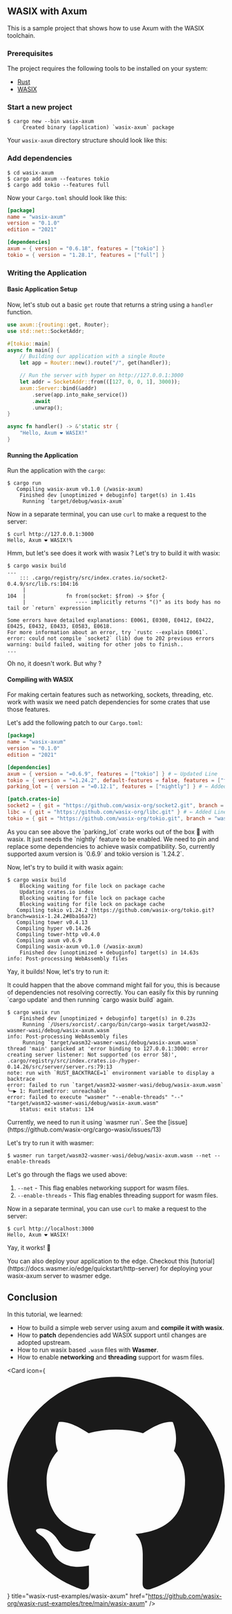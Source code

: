 
## WASIX with Axum

This is a sample project that shows how to use Axum with the WASIX toolchain.

### Prerequisites

<CliVersionCallout />

The project requires the following tools to be installed on your system:

- [Rust](https://www.rust-lang.org/tools/install)
- [WASIX](/docs/language-guide/rust/installation)

<Steps>

### Start a new project

```shell
$ cargo new --bin wasix-axum
     Created binary (application) `wasix-axum` package
```

Your `wasix-axum` directory structure should look like this:

<FileTree>
  <FileTree.Folder name="wasix-axum" defaultOpen>
    <FileTree.Folder name="src" defaultOpen>
      <FileTree.File name="main.rs" />
    </FileTree.Folder>
    <FileTree.File name=".gitignore" />
    <FileTree.File name="Cargo.toml" />
  </FileTree.Folder>
</FileTree>

### Add dependencies

```shell
$ cd wasix-axum
$ cargo add axum --features tokio
$ cargo add tokio --features full
```

Now your `Cargo.toml` should look like this:

```toml filename="Cargo.toml"
[package]
name = "wasix-axum"
version = "0.1.0"
edition = "2021"

[dependencies]
axum = { version = "0.6.18", features = ["tokio"] }
tokio = { version = "1.28.1", features = ["full"] }
```

### Writing the Application

#### Basic Application Setup

Now, let's stub out a basic `get` route that returns a string using a `handler` function.

```rust copy filename="src/main.rs"
use axum::{routing::get, Router};
use std::net::SocketAddr;

#[tokio::main]
async fn main() {
    // Building our application with a single Route
    let app = Router::new().route("/", get(handler));

    // Run the server with hyper on http://127.0.0.1:3000
    let addr = SocketAddr::from(([127, 0, 0, 1], 3000));
    axum::Server::bind(&addr)
        .serve(app.into_make_service())
        .await
        .unwrap();
}

async fn handler() -> &'static str {
    "Hello, Axum ❤️ WASIX!"
}

```

#### Running the Application

Run the application with the `cargo`:

```shell
$ cargo run
   Compiling wasix-axum v0.1.0 (/wasix-axum)
    Finished dev [unoptimized + debuginfo] target(s) in 1.41s
     Running `target/debug/wasix-axum`
```

Now in a separate terminal, you can use `curl` to make a request to the server:

```shell
$ curl http://127.0.0.1:3000
Hello, Axum ❤️ WASIX!%
```

Hmm, but let's see does it work with wasix ? Let's try to build it with wasix:

```shell
$ cargo wasix build
...
    ::: .cargo/registry/src/index.crates.io/socket2-0.4.9/src/lib.rs:104:16
     |
104  |             fn from(socket: $from) -> $for {
     |                ---- implicitly returns "()" as its body has no tail or `return` expression

Some errors have detailed explanations: E0061, E0308, E0412, E0422, E0425, E0432, E0433, E0583, E0618.
For more information about an error, try `rustc --explain E0061`.
error: could not compile `socket2` (lib) due to 202 previous errors
warning: build failed, waiting for other jobs to finish..
...
```

Oh no, it doesn't work. But why ?

#### Compiling with WASIX

<Callout type="info" emoji="ℹ️">
  For making certain features such as networking, sockets, threading, etc. work
  with wasix we need patch dependencies for some crates that use those features.
</Callout>

Let's add the following patch to our `Cargo.toml`:

```toml copy filename="Cargo.toml"
[package]
name = "wasix-axum"
version = "0.1.0"
edition = "2021"

[dependencies]
axum = { version = "=0.6.9", features = ["tokio"] } # ← Updated Line
tokio = { version = "=1.24.2", default-features = false, features = ["full"] } # ← Updated Line
parking_lot = { version = "=0.12.1", features = ["nightly"] } # ← Added Line

[patch.crates-io]
socket2 = { git = "https://github.com/wasix-org/socket2.git", branch = "v0.4.9" } # ← Added Line
libc = { git = "https://github.com/wasix-org/libc.git" } # ← Added Line
tokio = { git = "https://github.com/wasix-org/tokio.git", branch = "wasix-1.24.2" } # ← Added Line
```

<Callout type="info" emoji="ℹ️">
  As you can see above the `parking_lot` crate works out of the box 🚀 with
  wasix. It just needs the `nightly` feature to be enabled.
</Callout>

<Callout type="warning" emoji="🚧">
  We need to pin and replace some dependencies to achieve wasix compatibility.
  So, currently supported axum version is `0.6.9` and tokio version is `1.24.2`.
</Callout>

Now, let's try to build it with wasix again:

```shell
$ cargo wasix build
    Blocking waiting for file lock on package cache
    Updating crates.io index
    Blocking waiting for file lock on package cache
    Blocking waiting for file lock on package cache
   Compiling tokio v1.24.2 (https://github.com/wasix-org/tokio.git?branch=wasix-1.24.2#8ba16a72)
   Compiling tower v0.4.13
   Compiling hyper v0.14.26
   Compiling tower-http v0.4.0
   Compiling axum v0.6.9
   Compiling wasix-axum v0.1.0 (/wasix-axum)
    Finished dev [unoptimized + debuginfo] target(s) in 14.63s
info: Post-processing WebAssembly files
```

Yay, it builds! Now, let's try to run it:

<Callout type="error" emoji="🚨">
  It could happen that the above command might fail for you, this is because of
  dependencies not resolving correctly. You can easily fix this by running
  `cargo update` and then running `cargo wasix build` again.
</Callout>

```shell
$ cargo wasix run
    Finished dev [unoptimized + debuginfo] target(s) in 0.23s
     Running `/Users/xorcist/.cargo/bin/cargo-wasix target/wasm32-wasmer-wasi/debug/wasix-axum.wasm`
info: Post-processing WebAssembly files
     Running `target/wasm32-wasmer-wasi/debug/wasix-axum.wasm`
thread 'main' panicked at 'error binding to 127.0.0.1:3000: error creating server listener: Not supported (os error 58)', .cargo/registry/src/index.crates.io-/hyper-0.14.26/src/server/server.rs:79:13
note: run with `RUST_BACKTRACE=1` environment variable to display a backtrace
error: failed to run `target/wasm32-wasmer-wasi/debug/wasix-axum.wasm`
╰─▶ 1: RuntimeError: unreachable
error: failed to execute "wasmer" "--enable-threads" "--" "target/wasm32-wasmer-wasi/debug/wasix-axum.wasm"
    status: exit status: 134
```

<Callout type="warning" emoji="🚧">
  Currently, we need to run it using `wasmer run`. See the
  [issue](https://github.com/wasix-org/cargo-wasix/issues/13)
</Callout>

Let's try to run it with wasmer:

```shell copy
$ wasmer run target/wasm32-wasmer-wasi/debug/wasix-axum.wasm --net --enable-threads
```

Let's go through the flags we used above:

1. `--net` - This flag enables networking support for wasm files.
2. `--enable-threads` - This flag enables threading support for wasm files.

Now in a separate terminal, you can use `curl` to make a request to the server:

```shell
$ curl http://localhost:3000
Hello, Axum ❤️ WASIX!
```

Yay, it works! 🎉

</Steps>

<Callout type="info" emoji="ℹ️">
  You can also deploy your application to the edge. Checkout this
  [tutorial](https://docs.wasmer.io/edge/quickstart/http-server) for deploying
  your wasix-axum server to wasmer edge.
</Callout>

## Conclusion

In this tutorial, we learned:

- How to build a simple web server using axum and **compile it with wasix**.
- How to **patch** dependencies add WASIX support until changes are adopted upstream.
- How to run wasix based `.wasm` files with **Wasmer**.
- How to enable **networking** and **threading** support for wasm files.


<Card
  icon={
    <svg viewBox="0 0 24 24" className=" transform scale-[120%] mr-2">
      <path
        fill="currentColor"
        d="M12 .297c-6.63 0-12 5.373-12 12 0 5.303 3.438 9.8 8.205 11.385.6.113.82-.258.82-.577 0-.285-.01-1.04-.015-2.04-3.338.724-4.042-1.61-4.042-1.61C4.422 18.07 3.633 17.7 3.633 17.7c-1.087-.744.084-.729.084-.729 1.205.084 1.838 1.236 1.838 1.236 1.07 1.835 2.809 1.305 3.495.998.108-.776.417-1.305.76-1.605-2.665-.3-5.466-1.332-5.466-5.93 0-1.31.465-2.38 1.235-3.22-.135-.303-.54-1.523.105-3.176 0 0 1.005-.322 3.3 1.23.96-.267 1.98-.399 3-.405 1.02.006 2.04.138 3 .405 2.28-1.552 3.285-1.23 3.285-1.23.645 1.653.24 2.873.12 3.176.765.84 1.23 1.91 1.23 3.22 0 4.61-2.805 5.625-5.475 5.92.42.36.81 1.096.81 2.22 0 1.606-.015 2.896-.015 3.286 0 .315.21.69.825.57C20.565 22.092 24 17.592 24 12.297c0-6.627-5.373-12-12-12"
      />
    </svg>
  }
  title="wasix-rust-examples/wasix-axum"
  href="https://github.com/wasix-org/wasix-rust-examples/tree/main/wasix-axum"
/>
